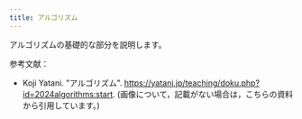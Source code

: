 ```yaml
---
title: アルゴリズム
---
```


アルゴリズムの基礎的な部分を説明します。

参考文献：
- Koji Yatani. "アルゴリズム". https://yatani.jp/teaching/doku.php?id=2024algorithms:start. 
(画像について，記載がない場合は，こちらの資料から引用しています。)


<DocCardList />